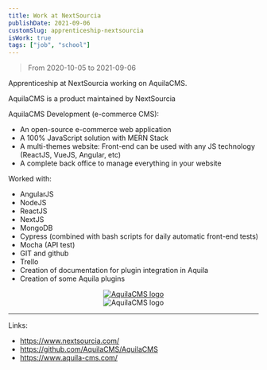 ```yaml
---
title: Work at NextSourcia
publishDate: 2021-09-06
customSlug: apprenticeship-nextsourcia
isWork: true
tags: ["job", "school"]
---
```


> From 2020-10-05 to 2021-09-06

Apprenticeship at NextSourcia working on AquilaCMS.

AquilaCMS is a product maintained by NextSourcia

AquilaCMS Development (e-commerce CMS):

- An open-source e-commerce web application
- A 100% JavaScript solution with MERN Stack
- A multi-themes website: Front-end can be used with any JS technology (ReactJS, VueJS, Angular, etc)
- A complete back office to manage everything in your website

Worked with:

- AngularJS
- NodeJS
- ReactJS
- NextJS
- MongoDB
- Cypress (combined with bash scripts for daily automatic front-end tests)
- Mocha (API test)
- GIT and github
- Trello
- Creation of documentation for plugin integration in Aquila
- Creation of some Aquila plugins


<div style="text-align: center">
    <a href="https://github.com/AquilaCMS/AquilaCMS" target="_blank">
        <Image src="https://github-readme-stats.vercel.app/api/pin/?username=aquilacms&repo=aquilacms" alt="AquilaCMS logo" height={140} width={400}/>
    </a>
    <br />
    <Image src={Logo} alt="AquilaCMS logo" height={100}/>
</div>

---

Links:

- https://www.nextsourcia.com/
- https://github.com/AquilaCMS/AquilaCMS
- https://www.aquila-cms.com/
